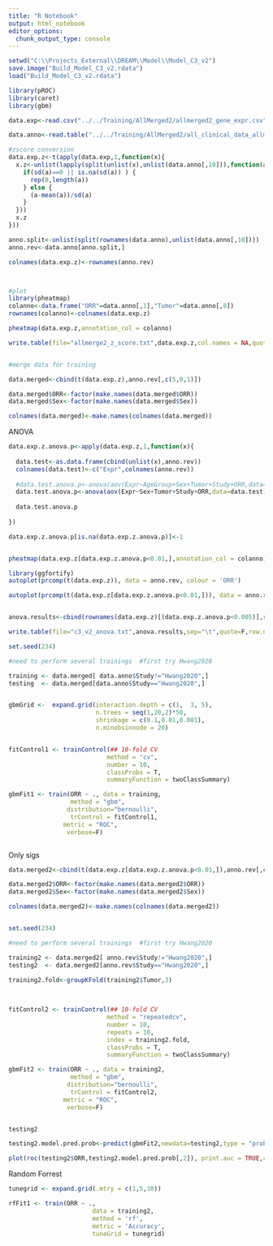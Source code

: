 ---
title: "R Notebook"
output: html_notebook
editor_options: 
  chunk_output_type: console
---

```{r}
setwd("C:\\Projects_External\\DREAM\\Model\\Model_C3_v2")
save.image("Build_Model_C3_v2.rdata")
load("Build_Model_C3_v2.rdata")

```


```{r}

library(pROC)
library(caret)
library(gbm)


```



```{r}

data.exp<-read.csv("../../Training/AllMerged2/allmerged2_gene_expr.csv",header=T,row.names=1)

data.anno<-read.table("../../Training/AllMerged2/all_clinical_data_allmerge2.txt",header=T,row.names=1,sep="\t")

#zscore conversion
data.exp.z<-t(apply(data.exp,1,function(x){
  x.z<-unlist(lapply(split(unlist(x),unlist(data.anno[,10])),function(a) {
    if(sd(a)==0 || is.na(sd(a)) ) {
      rep(0,length(a))
    } else {
      (a-mean(a))/sd(a)
    }
  }))
  x.z
}))

anno.split<-unlist(split(rownames(data.anno),unlist(data.anno[,10])))
anno.rev<-data.anno[anno.split,]

colnames(data.exp.z)<-rownames(anno.rev)



#plot
library(pheatmap)
colanno<-data.frame("ORR"=data.anno[,1],"Tumor"=data.anno[,8])
rownames(colanno)<-colnames(data.exp.z)

pheatmap(data.exp.z,annotation_col = colanno)

write.table(file="allmerge2_z_score.txt",data.exp.z,col.names = NA,quote=F,sep="\t")


#merge data for training

data.merged<-cbind(t(data.exp.z),anno.rev[,c(5,8,1)])

data.merged$ORR<-factor(make.names(data.merged$ORR))
data.merged$Sex<-factor(make.names(data.merged$Sex))

colnames(data.merged)<-make.names(colnames(data.merged))


```

ANOVA
```{r}


data.exp.z.anova.p<-apply(data.exp.z,1,function(x){
  
  data.test<-as.data.frame(cbind(unlist(x),anno.rev))
  colnames(data.test)<-c("Expr",colnames(anno.rev))
  
  #data.test.anova.p<-anova(aov(Expr~AgeGroup+Sex+Tumor+Study+ORR,data=data.test))$`Pr(>F)`[[5]]
  data.test.anova.p<-anova(aov(Expr~Sex+Tumor+Study+ORR,data=data.test))$`Pr(>F)`[[4]]
  
  data.test.anova.p
  
})

data.exp.z.anova.p[is.na(data.exp.z.anova.p)]<-1


pheatmap(data.exp.z[data.exp.z.anova.p<0.01,],annotation_col = colanno)

library(ggfortify)
autoplot(prcomp(t(data.exp.z)), data = anno.rev, colour = 'ORR')

autoplot(prcomp(t(data.exp.z[data.exp.z.anova.p<0.01,])), data = anno.rev, colour = 'Tumor',x = 1,y=2)


anova.results<-cbind(rownames(data.exp.z)[(data.exp.z.anova.p<0.005)],rep(1,sum(data.exp.z.anova.p<0.005)))

write.table(file="c3_v2_anova.txt",anova.results,sep="\t",quote=F,row.names = F)

```



```{r}




set.seed(234)

#need to perform several trainings  #first try Hwang2020

training <- data.merged[ data.anno$Study!="Hwang2020",]
testing  <- data.merged[data.anno$Study=="Hwang2020",]



```
```{r}
gbmGrid <-  expand.grid(interaction.depth = c(1,  3, 5), 
                        n.trees = seq(1,20,2)*50, 
                        shrinkage = c(0.1,0.01,0.001),
                        n.minobsinnode = 20)


fitControl1 <- trainControl(## 10-fold CV
                           method = "cv",
                           number = 10,
                           classProbs = T,
                           summaryFunction = twoClassSummary)

gbmFit1 <- train(ORR ~ ., data = training, 
                 method = "gbm", 
                distribution="bernoulli",
                 trControl = fitControl1,
               metric = "ROC",
                verbose=F)



```



Only sigs

```{r}

data.merged2<-cbind(t(data.exp.z[data.exp.z.anova.p<0.01,]),anno.rev[,c(5,8,1)])

data.merged2$ORR<-factor(make.names(data.merged2$ORR))
data.merged2$Sex<-factor(make.names(data.merged2$Sex))

colnames(data.merged2)<-make.names(colnames(data.merged2))



```



```{r}

set.seed(234)

#need to perform several trainings  #first try Hwang2020

training2 <- data.merged2[ anno.rev$Study!="Hwang2020",]
testing2  <- data.merged2[anno.rev$Study=="Hwang2020",]

training2.fold<-groupKFold(training2$Tumor,3)
  
  

fitControl2 <- trainControl(## 10-fold CV
                           method = "repeatedcv",
                           number = 10,
                           repeats = 10,
                           index = training2.fold,
                           classProbs = T,
                           summaryFunction = twoClassSummary)

gbmFit2 <- train(ORR ~ ., data = training2, 
                 method = "gbm", 
                distribution="bernoulli",
                 trControl = fitControl2,
               metric = "ROC",
                verbose=F)


testing2

testing2.model.pred.prob<-predict(gbmFit2,newdata=testing2,type = "prob")

plot(roc(testing2$ORR,testing2.model.pred.prob[,2]), print.auc = TRUE,col="red",print.auc.y=.1)


```


Random Forrest
```{r}

tunegrid <- expand.grid(.mtry = c(1,5,10)) 

rfFit1 <- train(ORR ~ ., 
                       data = training2,
                       method = 'rf',
                       metric = 'Accuracy',
                       tuneGrid = tunegrid)


```

